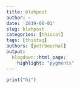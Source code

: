 ```yaml
---
title: blahpost
author: ~
date: '2019-06-01'
slug: blahpost
categories: [thiscat]
tags: [thistag]
authors: [petrbouchal]
output:
  blogdown::html_page:
    highlight: "pygments"
---
```



```r
print("hi")
```



